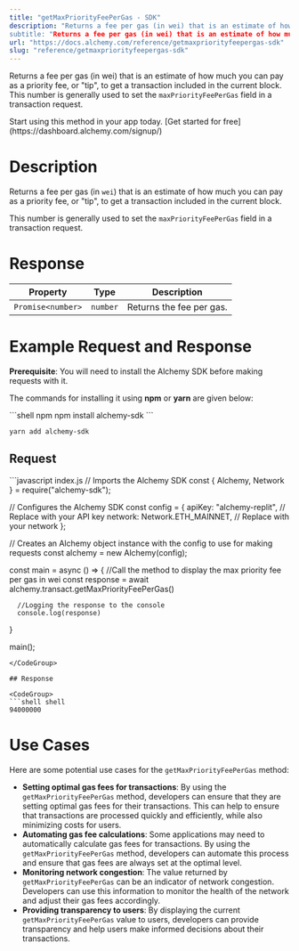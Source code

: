 ```yaml
---
title: "getMaxPriorityFeePerGas - SDK"
description: "Returns a fee per gas (in wei) that is an estimate of how much you can pay as a priority fee, or \"
subtitle: "Returns a fee per gas (in wei) that is an estimate of how much you can pay as a priority fee, or \"tip\", to get a transaction included in the current block. This number is generally used to set the maxPriorityFeePerGas field in a transaction request."
url: "https://docs.alchemy.com/reference/getmaxpriorityfeepergas-sdk"
slug: "reference/getmaxpriorityfeepergas-sdk"
---
```


Returns a fee per gas (in wei) that is an estimate of how much you can pay as a priority fee, or "tip", to get a transaction included in the current block. This number is generally used to set the `maxPriorityFeePerGas` field in a transaction request.

<Tip title="Don’t have an API key?" icon="star">
  Start using this method in your app today. [Get started for free](https://dashboard.alchemy.com/signup/)
</Tip>

# Description

Returns a fee per gas (in `wei`) that is an estimate of how much you can pay as a priority fee, or "tip", to get a transaction included in the current block.

This number is generally used to set the `maxPriorityFeePerGas` field in a transaction request.

# Response

| Property          | Type     | Description              |
| ----------------- | -------- | ------------------------ |
| `Promise<number>` | `number` | Returns the fee per gas. |

# Example Request and Response

**Prerequisite**: You will need to install the Alchemy SDK before making requests with it.

The commands for installing it using **npm** or **yarn** are given below:

<CodeGroup>
  ```shell npm
  npm install alchemy-sdk
  ```

  ```shell yarn
  yarn add alchemy-sdk
  ```
</CodeGroup>

## Request

<CodeGroup>
  ```javascript index.js
  // Imports the Alchemy SDK
  const { Alchemy, Network } = require("alchemy-sdk");

  // Configures the Alchemy SDK
  const config = {
      apiKey: "alchemy-replit", // Replace with your API key
      network: Network.ETH_MAINNET, // Replace with your network
  };

  // Creates an Alchemy object instance with the config to use for making requests
  const alchemy = new Alchemy(config);

  const main = async () => {
      //Call the method to display the max priority fee per gas in wei
      const response = await alchemy.transact.getMaxPriorityFeePerGas()

      //Logging the response to the console
      console.log(response)
  }

  main();
  ```
</CodeGroup>

## Response

<CodeGroup>
  ```shell shell
  94000000
  ```
</CodeGroup>

# Use Cases

Here are some potential use cases for the `getMaxPriorityFeePerGas` method:

* **Setting optimal gas fees for transactions**: By using the `getMaxPriorityFeePerGas` method, developers can ensure that they are setting optimal gas fees for their transactions. This can help to ensure that transactions are processed quickly and efficiently, while also minimizing costs for users.
* **Automating gas fee calculations**: Some applications may need to automatically calculate gas fees for transactions. By using the `getMaxPriorityFeePerGas` method, developers can automate this process and ensure that gas fees are always set at the optimal level.
* **Monitoring network congestion**: The value returned by `getMaxPriorityFeePerGas` can be an indicator of network congestion. Developers can use this information to monitor the health of the network and adjust their gas fees accordingly.
* **Providing transparency to users**: By displaying the current `getMaxPriorityFeePerGas` value to users, developers can provide transparency and help users make informed decisions about their transactions.
